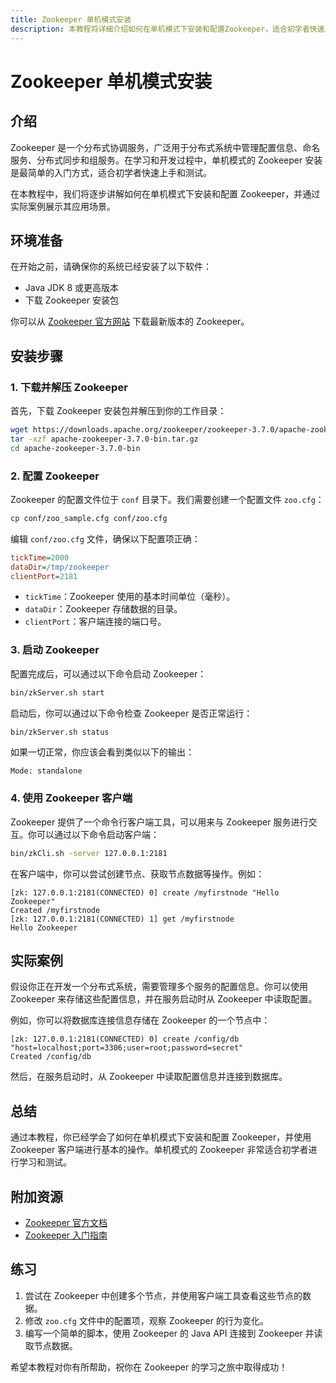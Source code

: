 ```yaml
---
title: Zookeeper 单机模式安装
description: 本教程将详细介绍如何在单机模式下安装和配置Zookeeper，适合初学者快速上手。
---
```


# Zookeeper 单机模式安装

## 介绍

Zookeeper 是一个分布式协调服务，广泛用于分布式系统中管理配置信息、命名服务、分布式同步和组服务。在学习和开发过程中，单机模式的 Zookeeper 安装是最简单的入门方式，适合初学者快速上手和测试。

在本教程中，我们将逐步讲解如何在单机模式下安装和配置 Zookeeper，并通过实际案例展示其应用场景。

## 环境准备

在开始之前，请确保你的系统已经安装了以下软件：

- Java JDK 8 或更高版本
- 下载 Zookeeper 安装包

你可以从 [Zookeeper 官方网站](https://zookeeper.apache.org/releases.html) 下载最新版本的 Zookeeper。

## 安装步骤

### 1. 下载并解压 Zookeeper

首先，下载 Zookeeper 安装包并解压到你的工作目录：

```bash
wget https://downloads.apache.org/zookeeper/zookeeper-3.7.0/apache-zookeeper-3.7.0-bin.tar.gz
tar -xzf apache-zookeeper-3.7.0-bin.tar.gz
cd apache-zookeeper-3.7.0-bin
```

### 2. 配置 Zookeeper

Zookeeper 的配置文件位于 `conf` 目录下。我们需要创建一个配置文件 `zoo.cfg`：

```bash
cp conf/zoo_sample.cfg conf/zoo.cfg
```

编辑 `conf/zoo.cfg` 文件，确保以下配置项正确：

```ini
tickTime=2000
dataDir=/tmp/zookeeper
clientPort=2181
```

- `tickTime`：Zookeeper 使用的基本时间单位（毫秒）。
- `dataDir`：Zookeeper 存储数据的目录。
- `clientPort`：客户端连接的端口号。

### 3. 启动 Zookeeper

配置完成后，可以通过以下命令启动 Zookeeper：

```bash
bin/zkServer.sh start
```

启动后，你可以通过以下命令检查 Zookeeper 是否正常运行：

```bash
bin/zkServer.sh status
```

如果一切正常，你应该会看到类似以下的输出：

```plaintext
Mode: standalone
```

### 4. 使用 Zookeeper 客户端

Zookeeper 提供了一个命令行客户端工具，可以用来与 Zookeeper 服务进行交互。你可以通过以下命令启动客户端：

```bash
bin/zkCli.sh -server 127.0.0.1:2181
```

在客户端中，你可以尝试创建节点、获取节点数据等操作。例如：

```plaintext
[zk: 127.0.0.1:2181(CONNECTED) 0] create /myfirstnode "Hello Zookeeper"
Created /myfirstnode
[zk: 127.0.0.1:2181(CONNECTED) 1] get /myfirstnode
Hello Zookeeper
```

## 实际案例

假设你正在开发一个分布式系统，需要管理多个服务的配置信息。你可以使用 Zookeeper 来存储这些配置信息，并在服务启动时从 Zookeeper 中读取配置。

例如，你可以将数据库连接信息存储在 Zookeeper 的一个节点中：

```plaintext
[zk: 127.0.0.1:2181(CONNECTED) 0] create /config/db "host=localhost;port=3306;user=root;password=secret"
Created /config/db
```

然后，在服务启动时，从 Zookeeper 中读取配置信息并连接到数据库。

## 总结

通过本教程，你已经学会了如何在单机模式下安装和配置 Zookeeper，并使用 Zookeeper 客户端进行基本的操作。单机模式的 Zookeeper 非常适合初学者进行学习和测试。

## 附加资源

- [Zookeeper 官方文档](https://zookeeper.apache.org/doc/current/)
- [Zookeeper 入门指南](https://zookeeper.apache.org/doc/current/zookeeperStarted.html)

## 练习

1. 尝试在 Zookeeper 中创建多个节点，并使用客户端工具查看这些节点的数据。
2. 修改 `zoo.cfg` 文件中的配置项，观察 Zookeeper 的行为变化。
3. 编写一个简单的脚本，使用 Zookeeper 的 Java API 连接到 Zookeeper 并读取节点数据。

希望本教程对你有所帮助，祝你在 Zookeeper 的学习之旅中取得成功！